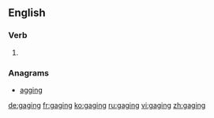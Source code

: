 ==English==

===Verb===
{{head|en}}

# {{present participle of|gage|lang=en}}

===Anagrams===
* [[agging#English|agging]]

[[de:gaging]]
[[fr:gaging]]
[[ko:gaging]]
[[ru:gaging]]
[[vi:gaging]]
[[zh:gaging]]